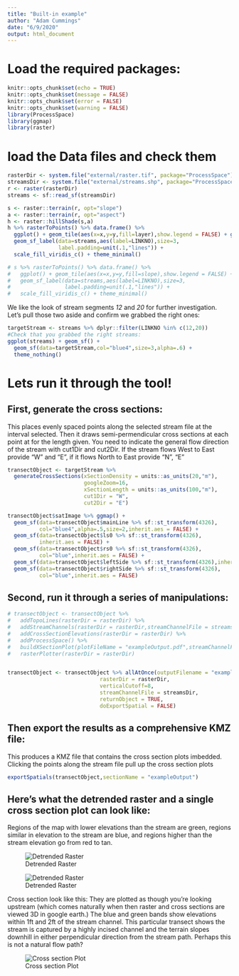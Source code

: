 ```yaml
---
title: "Built-in example"
author: "Adam Cummings"
date: "6/9/2020"
output: html_document
---
```



# Load the required packages:

```r
knitr::opts_chunk$set(echo = TRUE)
knitr::opts_chunk$set(message = FALSE)
knitr::opts_chunk$set(error = FALSE)
knitr::opts_chunk$set(warning = FALSE)
library(ProcessSpace)
library(ggmap)
library(raster)
```

# load the Data files and check them

```r
rasterDir <- system.file("external/raster.tif", package="ProcessSpace")
streamsDir <- system.file("external/streams.shp", package="ProcessSpace")
r <- raster(rasterDir)
streams <- sf::read_sf(streamsDir)

s <- raster::terrain(r, opt="slope")
a <- raster::terrain(r, opt="aspect")
h <- raster::hillShade(s,a)
h %>% rasterToPoints() %>% data.frame() %>% 
  ggplot() + geom_tile(aes(x=x,y=y,fill=layer),show.legend = FALSE) + geom_sf(data=streams) +
  geom_sf_label(data=streams,aes(label=LINKNO),size=3,
                label.padding=unit(.1,"lines")) +
  scale_fill_viridis_c() + theme_minimal()

# s %>% rasterToPoints() %>% data.frame() %>% 
#   ggplot() + geom_tile(aes(x=x,y=y,fill=slope),show.legend = FALSE) + geom_sf(data=streams) +
#   geom_sf_label(data=streams,aes(label=LINKNO),size=3,
#                 label.padding=unit(.1,"lines")) +
#   scale_fill_viridis_c() + theme_minimal()


```

We like the look of stream segments *12* and *20* for further investigation.
Let's pull those two aside and confirm we grabbed the right ones:

```r
targetStream <- streams %>% dplyr::filter(LINKNO %in% c(12,20))
#Check that you grabbed the right streams:
ggplot(streams) + geom_sf() +
  geom_sf(data=targetStream,col="blue4",size=3,alpha=.6) +
  theme_nothing()

```

# Lets run it through the tool!

## First, generate the cross sections:

This places evenly spaced points along the selected stream file at the interval
selected. Then it draws semi-permendicular cross sections at each point at for the length given. You need to indicate the general flow direction of the stream with cut1Dir and cut2Dir.  If the stream flows West to East provide "W" and "E", if it flows North to East provide "N", "E"

```r
transectObject <- targetStream %>%
  generateCrossSections(xSectionDensity = units::as_units(20,"m"),
                        googleZoom=16,
                        xSectionLength = units::as_units(100,"m"),
                        cut1Dir = "W",
                        cut2Dir = "E")

transectObject$satImage %>% ggmap() +
  geom_sf(data=transectObject$mainLine %>% sf::st_transform(4326), 
          col="blue4",alpha=.5,size=2,inherit.aes = FALSE) +
  geom_sf(data=transectObject$ls0 %>% sf::st_transform(4326),
          inherit.aes = FALSE) + 
  geom_sf(data=transectObject$rs0 %>% sf::st_transform(4326),
          col="blue",inherit.aes = FALSE) +    
  geom_sf(data=transectObject$leftSide %>% sf::st_transform(4326),inherit.aes = FALSE) + 
  geom_sf(data=transectObject$rightSide %>% sf::st_transform(4326),
          col="blue",inherit.aes = FALSE)
```

## Second, run it through a series of manipulations:

```r
# transectObject <- transectObject %>%
#   addTopoLines(rasterDir = rasterDir) %>%
#   addStreamChannels(rasterDir = rasterDir,streamChannelFile = streamsDir) %>%
#   addCrossSectionElevations(rasterDir = rasterDir) %>%
#   addProcessSpace() %>%
#   buildXSectionPlot(plotFileName = "exampleOutput.pdf",streamChannelFile = streamsDir) %>%
#   rasterPlotter(rasterDir = rasterDir)


transectObject <- transectObject %>% allAtOnce(outputFilename = "exampleOutput.pdf",
                             rasterDir = rasterDir,
                             verticalCutoff=8,
                             streamChannelFile = streamsDir,
                             returnObject = TRUE,
                             doExportSpatial = FALSE)
```

## Then export the results as a comprehensive KMZ file:

This produces a KMZ file that contains the cross section plots imbedded.  Clicking the points along the stream file pull up the cross section plots

```r
exportSpatials(transectObject,sectionName = "exampleOutput")
```

## Here's what the detrended raster and a single cross section plot can look like:

Regions of the map with lower elevations than the stream are green, regions
similar in elevation to the stream are blue, and regions higher than the stream
elevation go from red to tan.

![Detrended Raster](exampleOutput_temp_El_legend.png)

![Detrended Raster](exampleOutput_temp_El.png)

Cross section look like this: They are plotted as though you're looking upstream
(which comes naturally when then raster and cross sections are viewed 3D in
google earth.) The blue and green bands show elevations within 1ft and 2ft of
the stream channel. This particular transect shows the stream is captured by a
highly incised channel and the terrain slopes downhill in either perpendicular
direction from the stream path. Perhaps this is not a natural flow path?

![Cross section Plot](exampleOutput-Images/Transect_3_temp_.png)

